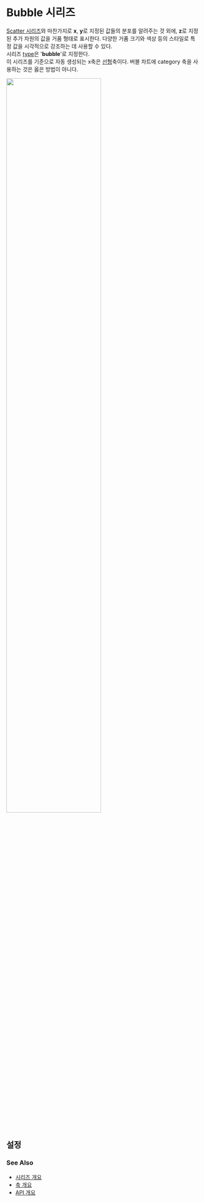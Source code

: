 # Bubble 시리즈

[Scatter 시리즈](/guide/series/series-scatter)와 마찬가지로
**x**, **y**로 지정된 값들의 분포를 알려주는 것 외에, **z**로 지정된 추가 차원의 값을 거품 형태로 표시한다.
다양한 거품 크기와 색상 등의 스타일로 특정 값을 시각적으로 강조하는 데 사용할 수 있다.<br/>
시리즈 [type](/config/config/series#type)은 '**bubble**'로 지정한다.<br/>
이 시리즈를 기준으로 자동 생성되는 x축은 [선형](/config/config/xAxis/linear)축이다.
버블 차트에 category 축을 사용하는 것은 옳은 방법이 아니다.<br/>

<img src="/images/guide/series-bubble-01.png" width="70%" class="border-img"/>

## 설정

### See Also

- [시리즈 개요](/guide/series)
- [축 개요](/guide/axes)
- [API 개요](/docs)
